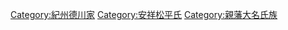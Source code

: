 [[Category:紀州德川家|Category:紀州德川家]]
[[Category:安祥松平氏|Category:安祥松平氏]]
[[Category:親藩大名氏族|Category:親藩大名氏族]]